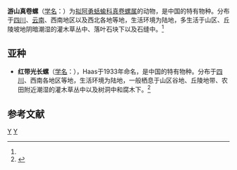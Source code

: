 {{Speciesbox 
| taxon = Euplecta montivaga 
| authority = Pilsbry, 1934<ref name='id11043'>{{cite web| url =http://www.bioinfo.cn/db05/BjdwSpecies.php?action=view&id=11043| title =游山真卷螺| work =《中国动物物种编目数据库》| publisher =中国科学院微生物研究所| author =中国科学院动物研究所| accessdate =2009-04-28| deadurl =yes| archiveurl =https://web.archive.org/web/20131203122335/http://www.bioinfo.cn/db05/BjdwSpecies.php?action=view| archivedate =2013-12-03}}</ref>
}}

'''游山真卷螺'''（[[学名|学名]]：{{lang|la|''Euplecta montivaga''}}）为[[拟阿勇蛞蝓科|拟阿勇蛞蝓科]][[真卷螺属|真卷螺属]]的动物，是中国的特有物种。分布于[[四川|四川]]、[[云南|云南]]、西南地区以及西北各地等地，生活环境为陆地，多生活于山区、丘陵坡地阴暗潮湿的灌木草丛中、落叶石块下以及石缝中。<ref name='id11043'/>

==亚种==
*'''红带光长螺'''（[[学名|学名]]：{{lang|la|''Xestina chrysoraphe krejcii''}}），Haas于1933年命名，是中国的特有物种。分布于[[四川|四川]]、西南各地区等地，生活环境为陆地，一般栖息于山区谷地、丘陵地带、农田附近潮湿的灌木草丛中以及树洞中和腐木下。<ref name='id11044'>{{cite web| url =http://www.bioinfo.cn/db05/BjdwSpecies.php?action=view&id=11044| title =红带光长螺| work =《中国动物物种编目数据库》| publisher =中国科学院微生物研究所| author =中国科学院动物研究所| accessdate =2009-04-28| deadurl =yes| archiveurl =https://web.archive.org/web/20160305021159/http://www.bioinfo.cn/db05/BjdwSpecies.php?action=view&id=11044| archivedate =2016-03-05}}</ref>

== 参考文献 ==
{{reflist}}

{{Taxonbar}}
[[Category:真卷螺属|Y]]
[[Category:1934年描述的动物|Y]]